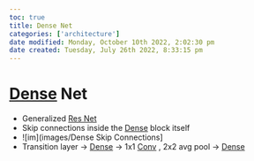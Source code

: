 ```yaml
---
toc: true
title: Dense Net
categories: ['architecture']
date modified: Monday, October 10th 2022, 2:02:30 pm
date created: Tuesday, July 26th 2022, 8:33:15 pm
---
```


# [Dense](Dense.qmd) Net
- Generalized [Res Net](Res%20Net.qmd)
- Skip connections inside the [Dense](Dense.qmd) block itself
- ![im](images/Dense Skip Connections]
- Transition layer -> [Dense](Dense.qmd) -> 1x1 [Conv](Conv.qmd) , 2x2 avg pool -> [Dense](Dense.qmd)



